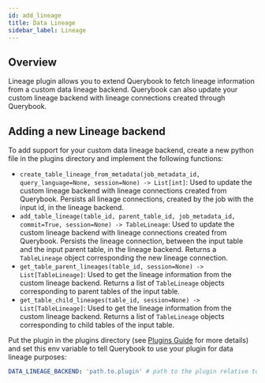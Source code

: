 ```yaml
---
id: add_lineage
title: Data Lineage
sidebar_label: Lineage
---
```


## Overview

Lineage plugin allows you to extend Querybook to fetch lineage information from a custom data lineage backend.
Querybook can also update your custom lineage backend with lineage connections created through Querybook.

## Adding a new Lineage backend

To add support for your custom data lineage backend, create a new python file in the plugins directory
and implement the following functions:

-   `create_table_lineage_from_metadata(job_metadata_id, query_language=None, session=None) -> List[int]`: Used to update the custom lineage backend with lineage connections created from Querybook. Persists all lineage connections, created by the job with the input id, in the lineage backend.
-   `add_table_lineage(table_id, parent_table_id, job_metadata_id, commit=True, session=None) -> TableLineage`: Used to update the custom lineage backend with lineage connections created from Querybook. Persists the lineage connection, between the input table and the input parent table, in the lineage backend. Returns a `TableLineage` object corresponding the new lineage connection.
-   `get_table_parent_lineages(table_id, session=None) -> List[TableLineage]`: Used to get the lineage information from the custom lineage backend. Returns a list of `TableLineage` objects corresponding to parent tables of the input table.
-   `get_table_child_lineages(table_id, session=None) -> List[TableLineage]`: Used to get the lineage information from the custom lineage backend. Returns a list of `TableLineage` objects corresponding to child tables of the input table.

Put the plugin in the plugins directory (see [Plugins Guide](plugins.mdx) for more details) and set this env variable to tell Querybook to use your plugin for data lineage purposes:

```yaml
DATA_LINEAGE_BACKEND: 'path.to.plugin' # path to the plugin relative to the plugins directory
```
